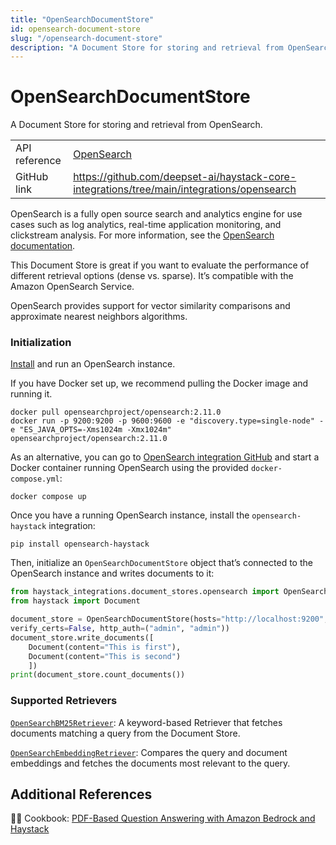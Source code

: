 ```yaml
---
title: "OpenSearchDocumentStore"
id: opensearch-document-store
slug: "/opensearch-document-store"
description: "A Document Store for storing and retrieval from OpenSearch."
---
```


# OpenSearchDocumentStore

A Document Store for storing and retrieval from OpenSearch.

|               |                                                                                              |
| :------------ | :------------------------------------------------------------------------------------------- |
| API reference | [OpenSearch](/reference/integrations-opensearch)                                                    |
| GitHub link   | https://github.com/deepset-ai/haystack-core-integrations/tree/main/integrations/opensearch |

OpenSearch is a fully open source search and analytics engine for use cases such as log analytics, real-time application monitoring, and clickstream analysis. For more information, see the [OpenSearch documentation](https://opensearch.org/docs/).

This Document Store is great if you want to evaluate the performance of different retrieval options (dense vs. sparse). It’s compatible with the Amazon OpenSearch Service.

OpenSearch provides support for vector similarity comparisons and approximate nearest neighbors algorithms.

### Initialization

[Install](https://opensearch.org/docs/latest/install-and-configure/install-opensearch/index/) and run an OpenSearch instance.

If you have Docker set up, we recommend pulling the Docker image and running it.

```shell
docker pull opensearchproject/opensearch:2.11.0
docker run -p 9200:9200 -p 9600:9600 -e "discovery.type=single-node" -e "ES_JAVA_OPTS=-Xms1024m -Xmx1024m" opensearchproject/opensearch:2.11.0
```

As an alternative, you can go to [OpenSearch integration GitHub](https://github.com/deepset-ai/haystack-core-integrations/tree/main/integrations/opensearch) and start a Docker container running OpenSearch using the provided `docker-compose.yml`:

```shell
docker compose up
```

Once you have a running OpenSearch instance, install the `opensearch-haystack` integration:

```shell
pip install opensearch-haystack
```

Then, initialize an `OpenSearchDocumentStore` object that’s connected to the OpenSearch instance and writes documents to it:

```python
from haystack_integrations.document_stores.opensearch import OpenSearchDocumentStore
from haystack import Document

document_store = OpenSearchDocumentStore(hosts="http://localhost:9200", use_ssl=True,
verify_certs=False, http_auth=("admin", "admin"))
document_store.write_documents([
    Document(content="This is first"),
    Document(content="This is second")
    ])
print(document_store.count_documents())
```

### Supported Retrievers

[`OpenSearchBM25Retriever`](/docs/opensearchbm25retriever): A keyword-based Retriever that fetches documents matching a query from the Document Store.

[`OpenSearchEmbeddingRetriever`](/docs/opensearchembeddingretriever): Compares the query and document embeddings and fetches the documents most relevant to the query.

## Additional References

:cook: Cookbook: [PDF-Based Question Answering with Amazon Bedrock and Haystack](https://haystack.deepset.ai/cookbook/amazon_bedrock_for_documentation_qa)
